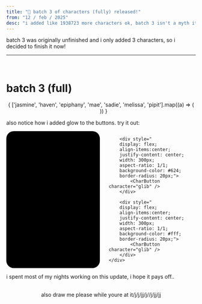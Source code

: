 ```yaml
---
title: "👥 batch 3 of characters (fully) released!"
from: "12 / feb / 2025"
desc: "i added like 1938723 more characters ok, batch 3 isn't a myth it's real"
---
```


batch 3 was originally unfinished and i only added 3 characters, so i decided to finish it now!

---
<br />

# batch 3 (full)
<div style="text-align: center; max-width: 900px; gap: 12px; margin: auto;">
    {
        ['jasmine', 'haven', 'epiphany', 'mae', 'sadie', 'melissa', 'pipit'].map((a) => (
            <div style="display: inline-block; margin: 5px;">
                <CharButton
                    character={a}
                />
            </div>
        ))
    }
</div>

also notice how i added glow to the buttons. try it out:

<div style="width: fit-content; margin: auto;">
    <div style="display: flex; gap: 24px;">
        <div style="
        display: flex;
        align-items:center;
        justify-content: center;
        width: 300px;
        aspect-ratio: 1/1;
        background-color: #000;
        border-radius: 20px;">
            <CharButton character="glib" />
        </div>

        <div style="
        display: flex;
        align-items:center;
        justify-content: center;
        width: 300px;
        aspect-ratio: 1/1;
        background-color: #624;
        border-radius: 20px;">
            <CharButton character="glib" />
        </div>

        <div style="
        display: flex;
        align-items:center;
        justify-content: center;
        width: 300px;
        aspect-ratio: 1/1;
        background-color: #fff;
        border-radius: 20px;">
            <CharButton character="glib" />
        </div>
    </div>
</div>

i spent most of my nights working on this update, i hope it pays off..

<br />
<div style="display: flex; text-align: center; align-items: center; justify-content: center;">
also draw me please while youre at it <CharButton size="100" /> /j/j/jj/j//j/jj/jj
</div>